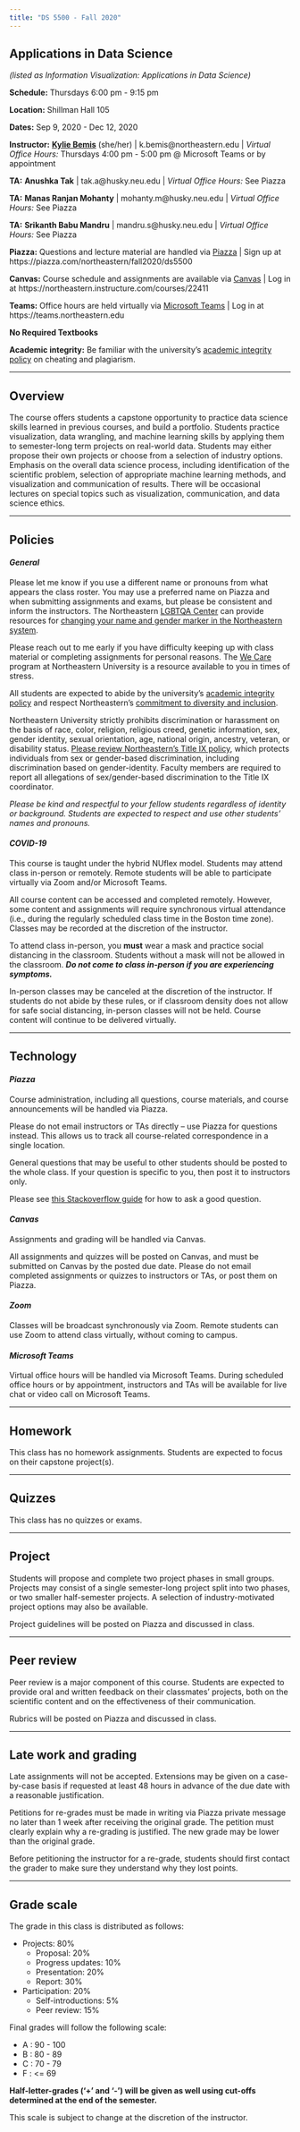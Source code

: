 ```yaml
---
title: "DS 5500 - Fall 2020"
---
```


## Applications in Data Science

*(listed as Information Visualization: Applications in Data Science)*

**Schedule:** Thursdays 6:00 pm - 9:15 pm

**Location:** Shillman Hall 105

**Dates:** Sep 9, 2020 - Dec 12, 2020

**Instructor:** [**Kylie Bemis**](http://www.ccis.northeastern.edu/people/kylie-ariel-bemis/) (she/her) |
k.bemis@northeastern.edu | 
*Virtual Office Hours:* Thursdays 4:00 pm - 5:00 pm @ Microsoft Teams or by appointment

**TA:** **Anushka Tak** |
tak.a@husky.neu.edu | 
*Virtual Office Hours:* See Piazza

**TA:** **Manas Ranjan Mohanty** |
mohanty.m@husky.neu.edu | 
*Virtual Office Hours:* See Piazza

**TA:** **Srikanth Babu Mandru** |
mandru.s@husky.neu.edu | 
*Virtual Office Hours:* See Piazza

**Piazza:** Questions and lecture material are handled via [Piazza](https://piazza.com/northeastern/fall2020/ds5500) | Sign up at https://piazza.com/northeastern/fall2020/ds5500

**Canvas:** Course schedule and assignments are available via [Canvas](https://northeastern.instructure.com/courses/22411) | Log in at https://northeastern.instructure.com/courses/22411

**Teams:** Office hours are held virtually via [Microsoft Teams](https://teams.northeastern.edu) | Log in at https://teams.northeastern.edu

**No Required Textbooks**

**Academic integrity:** Be familiar with the university's [academic integrity policy](http://www.northeastern.edu/osccr/academic-integrity-policy/) on cheating and plagiarism.

***

## Overview

The course offers students a capstone opportunity to practice data science skills learned in previous courses, and build a portfolio. Students practice visualization, data wrangling, and machine learning skills by applying them to semester-long term projects on real-world data. Students may either propose their own projects or choose from a selection of industry options. Emphasis on the overall data science process, including identification of the scientific problem, selection of appropriate machine learning methods, and visualization and communication of results. There will be occasional lectures on special topics such as visualization, communication, and data science ethics.


***

## Policies

#### *General*

Please let me know if you use a different name or pronouns from what appears the class roster. You may use a preferred name on Piazza and when submitting assignments and exams, but please be consistent and inform the instructors. The Northeastern [LGBTQA Center](https://studentlife.northeastern.edu/lgbtqa/) can provide resources for [changing your name and gender marker in the Northeastern system](https://www.northeastern.edu/ouec/training-and-education/gender-identity-personal-pronouns-syllabus-guidance/).

Please reach out to me early if you have difficulty keeping up with class material or completing assignments for personal reasons. The [We Care](https://studentlife.northeastern.edu/we-care/) program at Northeastern University is a resource available to you in times of stress.

All students are expected to abide by the university's [academic integrity policy](http://www.northeastern.edu/osccr/academic-integrity-policy/) and respect Northeastern's [commitment to diversity and inclusion](https://www.northeastern.edu/academic-plan/strategic-themes/diversity-and-inclusion/).

Northeastern University strictly prohibits discrimination or harassment on the basis of race, color, religion, religious creed, genetic information, sex, gender identity, sexual orientation, age, national origin, ancestry, veteran, or disability status. [Please review Northeastern's Title IX policy](https://www.northeastern.edu/ouec/), which protects individuals from sex or gender-based discrimination, including discrimination based on gender-identity. Faculty members are required to report all allegations of sex/gender-based discrimination to the Title IX coordinator.

*Please be kind and respectful to your fellow students regardless of identity or background. Students are expected to respect and use other students' names and pronouns.*

#### *COVID-19*

This course is taught under the hybrid NUflex model. Students may attend class in-person or remotely. Remote students will be able to participate virtually via Zoom and/or Microsoft Teams.

All course content can be accessed and completed remotely. However, some content and assignments will require synchronous virtual attendance (i.e., during the regularly scheduled class time in the Boston time zone). Classes may be recorded at the discretion of the instructor.

To attend class in-person, you __must__ wear a mask and practice social distancing in the classroom. Students without a mask will not be allowed in the classroom. *__Do not come to class in-person if you are experiencing symptoms.__*

In-person classes may be canceled at the discretion of the instructor. If students do not abide by these rules, or if classroom density does not allow for safe social distancing, in-person classes will not be held. Course content will continue to be delivered virtually.

***

## Technology

#### *Piazza*

Course administration, including all questions, course materials, and course announcements will be handled via Piazza.

Please do not email instructors or TAs directly -- use Piazza for questions instead. This allows us to track all course-related correspondence in a single location.

General questions that may be useful to other students should be posted to the whole class. If your question is specific to you, then post it to instructors only.

Please see [this Stackoverflow guide](https://stackoverflow.com/help/how-to-ask) for how to ask a good question.

#### *Canvas*

Assignments and grading will be handled via Canvas.

All assignments and quizzes will be posted on Canvas, and must be submitted on Canvas by the posted due date. Please do not email completed assignments or quizzes to instructors or TAs, or post them on Piazza.

#### *Zoom*

Classes will be broadcast synchronously via Zoom. Remote students can use Zoom to attend class virtually, without coming to campus.

#### *Microsoft Teams*

Virtual office hours will be handled via Microsoft Teams. During  scheduled office hours or by appointment, instructors and TAs will be available for live chat or video call on Microsoft Teams.

***

## Homework

This class has no homework assignments. Students are expected to focus on their capstone project(s).

***

## Quizzes

This class has no quizzes or exams.

***

## Project

Students will propose and complete two project phases in small groups. Projects may consist of a single semester-long project split into two phases, or two smaller half-semester projects. A selection of industry-motivated project options may also be available.

Project guidelines will be posted on Piazza and discussed in class.

***

## Peer review

Peer review is a major component of this course. Students are expected to provide oral and written feedback on their classmates’ projects, both on the scientific content and on the effectiveness of their communication.

Rubrics will be posted on Piazza and discussed in class.

***

## Late work and grading

Late assignments will not be accepted. Extensions may be given on a case-by-case basis if requested at least 48 hours in advance of the due date with a reasonable justification.

Petitions for re-grades must be made in writing via Piazza private message no later than 1 week after receiving the original grade. The petition must clearly explain why a re-grading is justified. The new grade may be lower than the original grade.

Before petitioning the instructor for a re-grade, students should first contact the grader to make sure they understand why they lost points.

***

## Grade scale

The grade in this class is distributed as follows:

- Projects: 80%
	- Proposal: 20%
	- Progress updates: 10%
	- Presentation: 20%
	- Report: 30%
- Participation: 20%
	- Self-introductions: 5%
	- Peer review: 15%

Final grades will follow the following scale:

- A : 90 - 100
- B : 80 - 89
- C : 70 - 79
- F : <= 69

**Half-letter-grades ('+' and '-') will be given as well using cut-offs determined at the end of the semester.**

This scale is subject to change at the discretion of the instructor.

